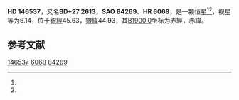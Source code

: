 {{Starbox begin
| name = HD 146537
}}
{{Starbox observe
| epoch = [[J2000.0|J2000.0]]
| constell = {{星座名待查}}<ref name=SIMBAD>{{cite web
 | url=http://simbad.u-strasbg.fr/simbad/sim-id?Ident=HR+6068
 | title=Pulsating variable Star
 | publisher=Centre de Données astronomiques de Strasbourg
 | work=SIMBAD
 | accessdate=2012-07-13
 | archive-date=2016-03-18
 | archive-url=https://web.archive.org/web/20160318012235/http://simbad.u-strasbg.fr/simbad/sim-id?Ident=HR+6068
 | dead-url=no
 }}</ref><ref name=DATA>{{cite web
 | url=http://vizier.u-strasbg.fr/viz-bin/VizieR-5?-out.add=.&-source=5050&-corr=PK=HR&-out.max=9999&HR=6068
 | title=VizieR Detailed Page
 | accessdate=2012-07-13
 | archive-url=https://web.archive.org/web/20160305042529/http://vizier.u-strasbg.fr/viz-bin/VizieR-5?-out.add=.&-source=5050&-corr=PK=HR&-out.max=9999&HR=6068
 | archive-date=2016-03-05
 | dead-url=yes
 }}</ref>
| 星官 = 
| ra = {{RA|16|15|47.4}}<ref name=SIMBAD /><ref name=DATA />
| dec = {{DEC|+27|25|20}}<ref name=SIMBAD /><ref name=DATA />
| appmag_v = 6.14<ref name=SIMBAD /><ref name=DATA />
}}
{{Starbox character
| class = K2<ref name=SIMBAD /><ref name=DATA />
| b-v = 1.31<ref name=SIMBAD /><ref name=DATA />
| u-b = <ref name=SIMBAD /><ref name=DATA />
| r-i = <ref name=SIMBAD /><ref name=DATA />
| variable = 
}}
{{Starbox astrometry
| radial_v = 
| prop_mo_ra = -11
| parallax = 
| p_error = 
}}
{{Starbox catalog
| names =BD+27 2613，[[SAO星表|SAO]] 84269，[[HD星表|HD]] 146537，[[HR星表|HR]] 6068}}
{{Starbox reference |Simbad=HR+6068}}
{{Starbox end}}

'''HD 146537'''，又名'''BD+27 2613'''，'''SAO 84269'''、'''HR 6068'''，是一颗恒星<ref name=SIMBAD /><ref name=DATA />，视星等为6.14，位于[[銀道座標系|銀經]]45.63，[[銀道座標系|銀緯]]44.93，其[[B1900.0|B1900.0]]坐标为赤經{{RA|16|11|42.5}}，赤緯{{DEC|+27|44.93|20}}。

== 参考文献 ==
{{reflist}}

{{star-stub}}

[[Category:HD和HDE天體|146537]]
[[Category:HR天體|6068]]
[[Category:SAO天體|84269]]